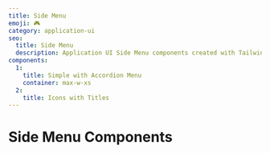 ```yaml
---
title: Side Menu
emoji: 🎮
category: application-ui
seo:
  title: Side Menu
  description: Application UI Side Menu components created with Tailwind CSS
components:
  1:
    title: Simple with Accordion Menu
    container: max-w-xs
  2:
    title: Icons with Titles
---
```


# Side Menu Components

<List
  componentsData={componentsArray}
  componentContainer={componentContainer}
/>
